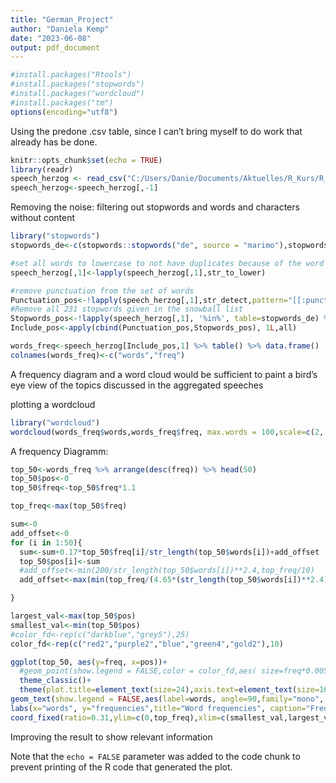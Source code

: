 ```yaml
---
title: "German_Project"
author: "Daniela Kemp"
date: "2023-06-08"
output: pdf_document
---
```

```r
#install.packages("Rtools")
#install.packages("stopwords")
#install.packages("wordcloud")
#install.packages("tm")
options(encoding="utf8")
```


Using the predone .csv table, since I can't bring myself to do work that already has be done.
```r
knitr::opts_chunk$set(echo = TRUE)
library(readr)
speech_herzog <- read_csv("C:/Users/Danie/Documents/Aktuelles/R_Kurs/R_Kurs_Git/Projects/neophilology/herzog.csv")
speech_herzog<-speech_herzog[,-1]
```

 Removing the noise: filtering out stopwords and words and characters without content 
```r
library("stopwords")
stopwords_de<-c(stopwords::stopwords("de", source = "marimo"),stopwords::stopwords("de", source = "snowball")) %>% unique()

#set all words to lowercase to not have duplicates because of the word sometimes appearing at the start of the sentence
speech_herzog[,1]<-lapply(speech_herzog[,1],str_to_lower)

#remove punctuation from the set of words
Punctuation_pos<-!lapply(speech_herzog[,1],str_detect,pattern="[[:punct:]]") %>% data.frame()
#Remove all 231 stopwords given in the snowball list
Stopwords_pos<-!lapply(speech_herzog[,1], '%in%', table=stopwords_de) %>% data.frame()
Include_pos<-apply(cbind(Punctuation_pos,Stopwords_pos), 1L,all)

words_freq<-speech_herzog[Include_pos,1] %>% table() %>% data.frame()
colnames(words_freq)<-c("words","freq")
```
A frequency diagram and a word cloud would be sufficient to paint a bird's eye view of the topics discussed in the aggregated speeches

plotting a wordcloud
```r
library("wordcloud")
wordcloud(words_freq$words,words_freq$freq, max.words = 100,scale=c(2, .5))
```
A frequency Diagramm:
```r
top_50<-words_freq %>% arrange(desc(freq)) %>% head(50)
top_50$pos<-0
top_50$freq<-top_50$freq*1.1

top_freq<-max(top_50$freq)

sum<-0
add_offset<-0
for (i in 1:50){
  sum<-sum+0.17*top_50$freq[i]/str_length(top_50$words[i])+add_offset
  top_50$pos[i]<-sum
  #add_offset<-min(200/str_length(top_50$words[i])**2.4,top_freq/10)
  add_offset<-max(min(top_freq/(4.65*(str_length(top_50$words[i])**2.4)),top_freq/28),top_freq/156)

}

largest_val<-max(top_50$pos)
smallest_val<-min(top_50$pos)
#color_fd<-rep(c("darkblue","grey5"),25)
color_fd<-rep(c("red2","purple2","blue","green4","gold2"),10)

ggplot(top_50, aes(y=freq, x=pos))+
  #geom_point(show.legend = FALSE,color = color_fd,aes( size=freq*0.005))+
  theme_classic()+
  theme(plot.title=element_text(size=24),axis.text=element_text(size=16),axis.text.x=element_blank(),axis.ticks.x=element_blank(),axis.title=element_text(size=14,face="bold"))+
geom_text(show.legend = FALSE,aes(label=words, angle=90,family="mono",  hjust="top", vjust="middle"), color = color_fd, size=945/max(top_50$freq)*0.125*top_50$freq/str_length(top_50$words))+
labs(x="words", y="frequencies",title="Word frequencies", caption="Frequency of non-filler words used in the speeches of Roman Herzog between 1994 and 1999")+
coord_fixed(ratio=0.31,ylim=c(0,top_freq),xlim=c(smallest_val,largest_val))

```

Improving the result to show relevant information

Note that the `echo = FALSE` parameter was added to the code chunk to prevent printing of the R code that generated the plot.
